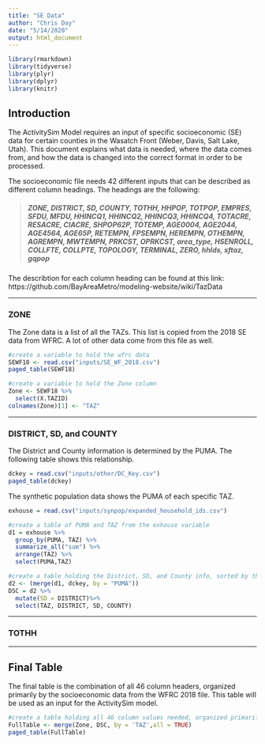 ```yaml
---
title: "SE Data"
author: "Chris Day"
date: "5/14/2020"
output: html_document
---
```


```r
library(rmarkdown)
library(tidyverse)
library(plyr)
library(dplyr)
library(knitr)

```

## Introduction
The ActivitySim Model requires an input of specific socioeconomic (SE) data for certain counties in the Wasatch Front (Weber, Davis, Salt Lake, Utah). This document explains what data is needed, where the data comes from, and how the data is changed into the correct format in order to be processed.

The socioeconomic file needs 42 different inputs that can be described as different column headings. The headings are the following:  

> ##### ZONE, DISTRICT, SD, COUNTY, TOTHH, HHPOP, TOTPOP, EMPRES, SFDU, MFDU, HHINCQ1, HHINCQ2, HHINCQ3, HHINCQ4, TOTACRE, RESACRE, CIACRE, SHPOP62P, TOTEMP, AGE0004, AGE2044, AGE4564, AGE65P, RETEMPN, FPSEMPN, HEREMPN, OTHEMPN, AGREMPN, MWTEMPN, PRKCST, OPRKCST, area_type, HSENROLL, COLLFTE, COLLPTE, TOPOLOGY, TERMINAL, ZERO, hhlds, sftaz, gqpop

The describtion for each column heading can be found at this link: https://github.com/BayAreaMetro/modeling-website/wiki/TazData

***
### ZONE
The Zone data is a list of all the TAZs. This list is copied from the 2018 SE data from WFRC. <!-- Should I put this file somewhere in populationsim_wfrc? That way I can access it? Maybe inputs folder? The 2020 one is there. For now its in the inputs folder on my computer.--> A lot of other data come from this file as well.
```r
#create a variable to hold the wfrc data
SEWF18 <- read.csv("inputs/SE_WF_2018.csv")
paged_table(SEWF18)

#create a variable to hold the Zone column
Zone <- SEWF18 %>%
  select(X.TAZID)
colnames(Zone)[1] <- "TAZ"
```

***
### DISTRICT, SD, and COUNTY
The District and County information is determined by the PUMA. The following table shows this relationship. 
```r
dckey = read.csv("inputs/other/DC_Key.csv")
paged_table(dckey)
```

The synthetic population data shows the PUMA of each specific TAZ. 
```r
exhouse = read.csv("inputs/synpop/expanded_household_ids.csv")

#create a table of PUMA and TAZ from the exhouse variable
d1 = exhouse %>%
  group_by(PUMA, TAZ) %>%
  summarize_all("sum") %>%
  arrange(TAZ) %>%
  select(PUMA,TAZ)

#create a table holding the District, SD, and County info, sorted by their TAZ
d2 <- (merge(d1, dckey, by = "PUMA"))
DSC = d2 %>%
  mutate(SD = DISTRICT)%>%
  select(TAZ, DISTRICT, SD, COUNTY)
```

***
### TOTHH 








***
## Final Table
The final table is the combination of all 46 column headers, organized primarily by the socioeconomic data from the WFRC 2018 file. This table will be used as an input for the ActivitySim model. 
```r
#create a table holding all 46 column values needed, organized primarily by the socioeconomic data from WFRC
FullTable <- merge(Zone, DSC, by = 'TAZ',all = TRUE)
paged_table(FullTable)
```


